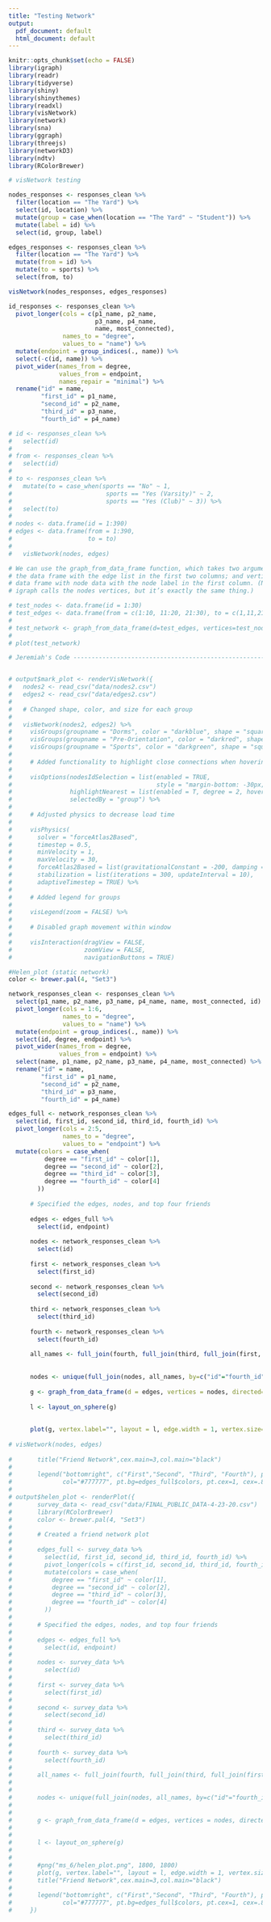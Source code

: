 ```yaml
---
title: "Testing Network"
output:
  pdf_document: default
  html_document: default
---
```


```r
knitr::opts_chunk$set(echo = FALSE)
library(igraph)
library(readr)
library(tidyverse)
library(shiny)
library(shinythemes)
library(readxl)
library(visNetwork)
library(network) 
library(sna)
library(ggraph)
library(threejs)
library(networkD3)
library(ndtv)
library(RColorBrewer)
```

```r
# visNetwork testing 

nodes_responses <- responses_clean %>%
  filter(location == "The Yard") %>%
  select(id, location) %>%
  mutate(group = case_when(location == "The Yard" ~ "Student")) %>%
  mutate(label = id) %>%
  select(id, group, label)

edges_responses <- responses_clean %>%
  filter(location == "The Yard") %>%
  mutate(from = id) %>%
  mutate(to = sports) %>%
  select(from, to)

visNetwork(nodes_responses, edges_responses)

id_responses <- responses_clean %>%
  pivot_longer(cols = c(p1_name, p2_name, 
                        p3_name, p4_name, 
                        name, most_connected),
               names_to = "degree",
               values_to = "name") %>%
  mutate(endpoint = group_indices(., name)) %>%
  select(-c(id, name)) %>%
  pivot_wider(names_from = degree,
              values_from = endpoint,
              names_repair = "minimal") %>%
  rename("id" = name,
         "first_id" = p1_name,
         "second_id" = p2_name,
         "third_id" = p3_name,
         "fourth_id" = p4_name)


```

```r
# id <- responses_clean %>%
#   select(id) 
# 
# from <- responses_clean %>%
#   select(id)
# 
# to <- responses_clean %>%
#   mutate(to = case_when(sports == "No" ~ 1,
#                          sports == "Yes (Varsity)" ~ 2,
#                          sports == "Yes (Club)" ~ 3)) %>%
#   select(to)
# 
# nodes <- data.frame(id = 1:390)
# edges <- data.frame(from = 1:390,
#                     to = to)
#   
#   visNetwork(nodes, edges)

```

```r
# We can use the graph_from_data_frame function, which takes two arguments: d,
# the data frame with the edge list in the first two columns; and vertices, a
# data frame with node data with the node label in the first column. (Note that
# igraph calls the nodes vertices, but it’s exactly the same thing.)

# test_nodes <- data.frame(id = 1:30)
# test_edges <- data.frame(from = c(1:10, 11:20, 21:30), to = c(1,11,21))
# 
# test_network <- graph_from_data_frame(d=test_edges, vertices=test_nodes, directed=F)
# 
# plot(test_network)
```

```r
# Jeremiah's Code ---------------------------------------------------------


# output$mark_plot <- renderVisNetwork({
#   nodes2 <- read_csv("data/nodes2.csv")
#   edges2 <- read_csv("data/edges2.csv")
#   
#   # Changed shape, color, and size for each group
#   
#   visNetwork(nodes2, edges2) %>%
#     visGroups(groupname = "Dorms", color = "darkblue", shape = "square", size = 65) %>%
#     visGroups(groupname = "Pre-Orientation", color = "darkred", shape = "square", size = 45) %>%
#     visGroups(groupname = "Sports", color = "darkgreen", shape = "square", size = 45) %>%
#     
#     # Added functionality to highlight close connections when hovering over node
#     
#     visOptions(nodesIdSelection = list(enabled = TRUE,
#                                        style = "margin-bottom: -30px; visibility: hidden"),
#                highlightNearest = list(enabled = T, degree = 2, hover = T),
#                selectedBy = "group") %>%
#     
#     # Adjusted physics to decrease load time
#     
#     visPhysics(
#       solver = "forceAtlas2Based", 
#       timestep = 0.5,
#       minVelocity = 1,
#       maxVelocity = 30,
#       forceAtlas2Based = list(gravitationalConstant = -200, damping = 1),
#       stabilization = list(iterations = 300, updateInterval = 10),
#       adaptiveTimestep = TRUE) %>%
#     
#     # Added legend for groups
#     
#     visLegend(zoom = FALSE) %>%
#     
#     # Disabled graph movement within window
#     
#     visInteraction(dragView = FALSE, 
#                    zoomView = FALSE,
#                    navigationButtons = TRUE)
```

```r
#Helen_plot (static network)
color <- brewer.pal(4, "Set3")

network_responses_clean <- responses_clean %>%
  select(p1_name, p2_name, p3_name, p4_name, name, most_connected, id) %>%
  pivot_longer(cols = 1:6,
               names_to = "degree",
               values_to = "name") %>%
  mutate(endpoint = group_indices(., name)) %>%
  select(id, degree, endpoint) %>%
  pivot_wider(names_from = degree,
              values_from = endpoint) %>%
  select(name, p1_name, p2_name, p3_name, p4_name, most_connected) %>%
  rename("id" = name,
         "first_id" = p1_name,
         "second_id" = p2_name,
         "third_id" = p3_name,
         "fourth_id" = p4_name)

edges_full <- network_responses_clean %>%
  select(id, first_id, second_id, third_id, fourth_id) %>%
  pivot_longer(cols = 2:5,
               names_to = "degree", 
               values_to = "endpoint") %>%
  mutate(colors = case_when(
          degree == "first_id" ~ color[1],
          degree == "second_id" ~ color[2],
          degree == "third_id" ~ color[3],
          degree == "fourth_id" ~ color[4]
        ))
      
      # Specified the edges, nodes, and top four friends
      
      edges <- edges_full %>% 
        select(id, endpoint)
      
      nodes <- network_responses_clean %>% 
        select(id) 
      
      first <- network_responses_clean %>% 
        select(first_id) 
      
      second <- network_responses_clean %>% 
        select(second_id) 
      
      third <- network_responses_clean %>% 
        select(third_id) 
      
      fourth <- network_responses_clean %>% 
        select(fourth_id) 
      
      all_names <- full_join(fourth, full_join(third, full_join(first, second, by = c("first_id"="second_id")), by=c("third_id" = "first_id")), by=c("fourth_id" = "third_id"))
      
      
      nodes <- unique(full_join(nodes, all_names, by=c("id"="fourth_id")))
      
      g <- graph_from_data_frame(d = edges, vertices = nodes, directed=FALSE)
    
      l <- layout_on_sphere(g)
      
      
      plot(g, vertex.label="", layout = l, edge.width = 1, vertex.size=0.5, edge.color = edges_full$colors)
      
# visNetwork(nodes, edges)
      
#       title("Friend Network",cex.main=3,col.main="black")
#       
#       legend("bottomright", c("First","Second", "Third", "Fourth"), pch=21,
#              col="#777777", pt.bg=edges_full$colors, pt.cex=1, cex=.8)
# 
# output$helen_plot <- renderPlot({
#       survey_data <- read_csv("data/FINAL_PUBLIC_DATA-4-23-20.csv") 
#       library(RColorBrewer)
#       color <- brewer.pal(4, "Set3") 
#       
#       # Created a friend network plot
#       
#       edges_full <- survey_data %>% 
#         select(id, first_id, second_id, third_id, fourth_id) %>% 
#         pivot_longer(cols = c(first_id, second_id, third_id, fourth_id), names_to = "degree", values_to = "endpoint") %>% 
#         mutate(colors = case_when(
#           degree == "first_id" ~ color[1],
#           degree == "second_id" ~ color[2],
#           degree == "third_id" ~ color[3],
#           degree == "fourth_id" ~ color[4]
#         ))
#       
#       # Specified the edges, nodes, and top four friends
#       
#       edges <- edges_full %>% 
#         select(id, endpoint)
#       
#       nodes <- survey_data %>% 
#         select(id) 
#       
#       first <- survey_data %>% 
#         select(first_id) 
#       
#       second <- survey_data %>% 
#         select(second_id) 
#       
#       third <- survey_data %>% 
#         select(third_id) 
#       
#       fourth <- survey_data %>% 
#         select(fourth_id) 
#       
#       all_names <- full_join(fourth, full_join(third, full_join(first, second, by = c("first_id"="second_id")), by=c("third_id" = "first_id")), by=c("fourth_id" = "third_id"))
#       
#       
#       nodes <- unique(full_join(nodes, all_names, by=c("id"="fourth_id")))
#       
#       
#       g <- graph_from_data_frame(d = edges, vertices = nodes, directed=FALSE)
#       
#       
#       l <- layout_on_sphere(g)
#       
#       
#       #png("ms_6/helen_plot.png", 1800, 1800) 
#       plot(g, vertex.label="", layout = l, edge.width = 1, vertex.size=0.5, edge.color = edges_full$colors)
#       title("Friend Network",cex.main=3,col.main="black")
#       
#       legend("bottomright", c("First","Second", "Third", "Fourth"), pch=21,
#              col="#777777", pt.bg=edges_full$colors, pt.cex=1, cex=.8)
#     })
```

